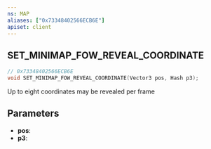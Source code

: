 ```yaml
---
ns: MAP
aliases: ["0x73348402566ECB6E"]
apiset: client
---
```

## SET_MINIMAP_FOW_REVEAL_COORDINATE

```c
// 0x73348402566ECB6E
void SET_MINIMAP_FOW_REVEAL_COORDINATE(Vector3 pos, Hash p3);
```

Up to eight coordinates may be revealed per frame

## Parameters
* **pos**:
* **p3**: